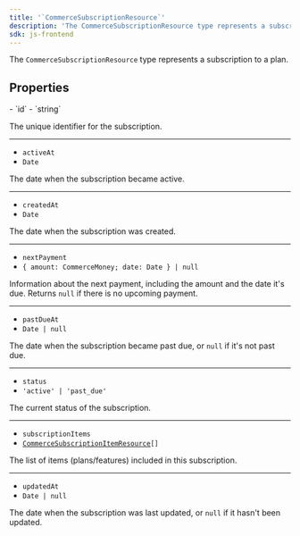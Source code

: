 ```yaml
---
title: '`CommerceSubscriptionResource`'
description: 'The CommerceSubscriptionResource type represents a subscription to a plan.'
sdk: js-frontend
---
```


<Include src="_partials/billing/billing-experimental" />

The `CommerceSubscriptionResource` type represents a subscription to a plan.

## Properties

<Properties>
  - `id`
  - `string`

  The unique identifier for the subscription.

  ---

  - `activeAt`
  - `Date`

  The date when the subscription became active.

  ---

  - `createdAt`
  - `Date`

  The date when the subscription was created.

  ---

  - `nextPayment`
  - `{ amount: CommerceMoney; date: Date } | null`

  Information about the next payment, including the amount and the date it's due. Returns `null` if there is no upcoming payment.

  ---

  - `pastDueAt`
  - `Date | null`

  The date when the subscription became past due, or `null` if it's not past due.

  ---

  - `status`
  - `'active' | 'past_due'`

  The current status of the subscription.

  ---

  - `subscriptionItems`
  - <code>[CommerceSubscriptionItemResource](/docs/references/javascript/types/commerce-subscription-item-resource)\[]</code>

  The list of items (plans/features) included in this subscription.

  ---

  - `updatedAt`
  - `Date | null`

  The date when the subscription was last updated, or `null` if it hasn't been updated.
</Properties>
